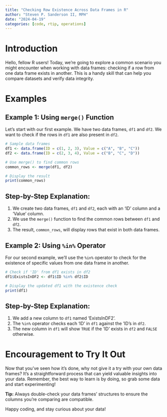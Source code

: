```yaml
---
title: "Checking Row Existence Across Data Frames in R"
author: "Steven P. Sanderson II, MPH"
date: "2024-04-19"
categories: [code, rtip, operations]
---
```


# Introduction

Hello, fellow R users! Today, we're going to explore a common scenario you might encounter when working with data frames: checking if a row from one data frame exists in another. This is a handy skill that can help you compare datasets and verify data integrity.

# Examples

## Example 1: Using `merge()` Function

Let's start with our first example. We have two data frames, `df1` and `df2`. We want to check if the rows in `df1` are also present in `df2`.

```r
# Sample data frames
df1 <- data.frame(ID = c(1, 2, 3), Value = c("A", "B", "C"))
df2 <- data.frame(ID = c(2, 3, 4), Value = c("B", "C", "D"))

# Use merge() to find common rows
common_rows <- merge(df1, df2)

# Display the result
print(common_rows)
```

## **Step-by-Step Explanation:**

1. We create two data frames, `df1` and `df2`, each with an 'ID' column and a 'Value' column.
2. We use the `merge()` function to find the common rows between `df1` and `df2`.
3. The result, `common_rows`, will display rows that exist in both data frames.

## Example 2: Using `%in%` Operator

For our second example, we'll use the `%in%` operator to check for the existence of specific values from one data frame in another.

```r
# Check if 'ID' from df1 exists in df2
df1$ExistsInDF2 <- df1$ID %in% df2$ID

# Display the updated df1 with the existence check
print(df1)
```

## **Step-by-Step Explanation:**

1. We add a new column to `df1` named 'ExistsInDF2'.
2. The `%in%` operator checks each 'ID' in `df1` against the 'ID's in `df2`.
3. The new column in `df1` will show `TRUE` if the 'ID' exists in `df2` and `FALSE` otherwise.

# Encouragement to Try It Out

Now that you've seen how it's done, why not give it a try with your own data frames? It's a straightforward process that can yield valuable insights into your data. Remember, the best way to learn is by doing, so grab some data and start experimenting!

**Tip:** Always double-check your data frames' structures to ensure the columns you're comparing are compatible.

Happy coding, and stay curious about your data!
